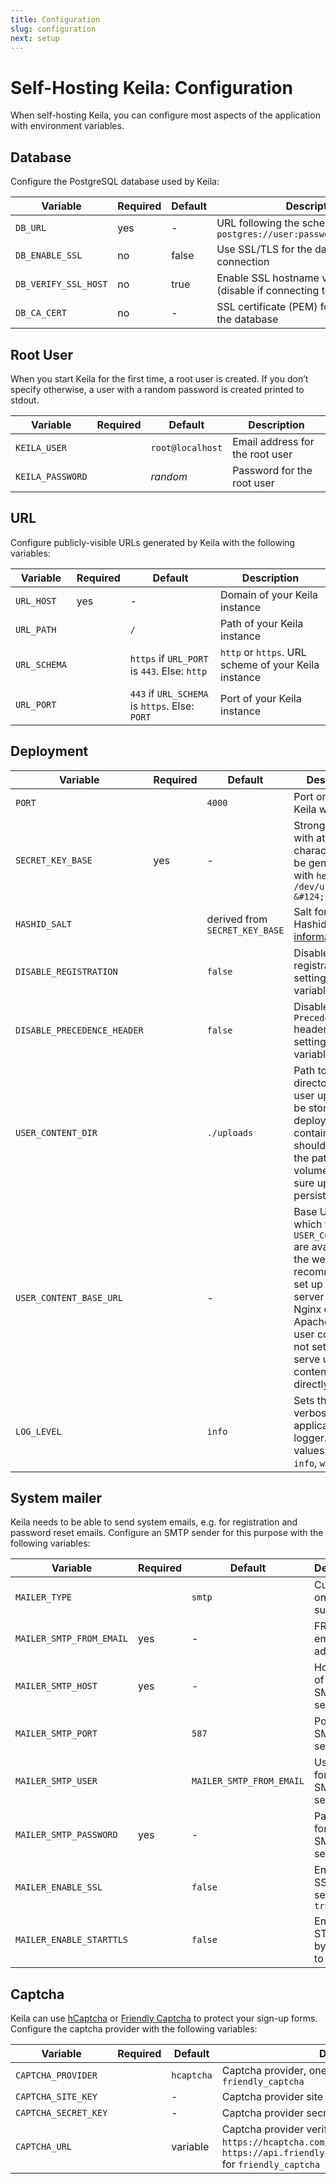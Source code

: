 ```yaml
---
title: Configuration
slug: configuration
next: setup
---
```


# Self-Hosting Keila: Configuration

When self-hosting Keila, you can configure most aspects of the application with
environment variables.

## Database

Configure the PostgreSQL database used by Keila:

| Variable             | Required | Default | Description                                                                |
| -------------------- | -------- | ------- | -------------------------------------------------------------------------- |
| `DB_URL`             | yes      | -       | URL following the schema `postgres://user:password@host/database`          |
| `DB_ENABLE_SSL`      | no       | false   | Use SSL/TLS for the database connection                                    |
| `DB_VERIFY_SSL_HOST` | no       | true    | Enable SSL hostname verification (disable if connecting to an IP directly) |
| `DB_CA_CERT`         | no       | -       | SSL certificate (PEM) for connecting to the database                       |

## Root User

When you start Keila for the first time, a root user is created. If you don’t
specify otherwise, a user with a random password is created printed to
stdout.

| Variable         | Required | Default          | Description                     |
| ---------------- | -------- | ---------------- | ------------------------------- |
| `KEILA_USER`     |          | `root@localhost` | Email address for the root user |
| `KEILA_PASSWORD` |          | _random_         | Password for the root user      |

## URL

Configure publicly-visible URLs generated by Keila with the following variables:

| Variable     | Required | Default                                        | Description                                          |
| ------------ | -------- | -----------------------------------------------| ---------------------------------------------------- |
| `URL_HOST`   | yes      | -                                              | Domain of your Keila instance                        |
| `URL_PATH`   |          | `/`                                            | Path of your Keila instance                          |
| `URL_SCHEMA` |          | `https` if `URL_PORT` is `443`. Else: `http`   | `http` or `https`. URL scheme of your Keila instance |
| `URL_PORT`   |          | `443` if `URL_SCHEMA` is `https`. Else: `PORT` | Port of your Keila instance                          |

## Deployment

| Variable                    | Required | Default                        | Description                                                                                                                                                                                                                    |
| --------------------------- | -------- | ------------------------------ | ------------------------------------------------------------------------------------------------------------------------------------------------------------------------------------------------------------------------------ |
| `PORT`                      |          | `4000`                         | Port on which Keila will listen                                                                                                                                                                                                |
| `SECRET_KEY_BASE`           | yes      | -                              | Strong secret with at least 64 characters. Can be generated with `head -c 48 /dev/urandom &#124; base64`                                                                                                                       |
| `HASHID_SALT`               |          | derived from `SECRET_KEY_BASE` | Salt for creating Hashids. [More information](https://hashids.org/)                                                                                                                                                            |
| `DISABLE_REGISTRATION`      |          | `false`                        | Disable user registration by setting this variable to `true`                                                                                                                                                                   |
| `DISABLE_PRECEDENCE_HEADER` |          | `false`                        | Disable the `Precedence: Bulk` header by settings this variable to `true`                                                                                                                                                      |
| `USER_CONTENT_DIR`          |          | `./uploads`                    | Path to a directory where user uploads will be stored. When deploying using containers, this should point to the path of a volume to make sure uploads are persisted.                                                          |
| `USER_CONTENT_BASE_URL`     |          | -                              | Base URL at which files in `USER_CONTENT_DIR` are available on the web. It’s recommended to set up a separate server (such as Nginx or Apache) to serve user content. If not set, Keila wil serve user content files directly. |
| `LOG_LEVEL`                 |          | `info`                         | Sets the verbosity of the application logger. Possible values: `debug`, `info`, `warning`                                                                                                                                      |

## System mailer

Keila needs to be able to send system emails, e.g. for registration and password
reset emails. Configure an SMTP sender for this purpose with the following
variables:

| Variable                 | Required | Default                  | Description                          |
| ------------------------ | -------- | ------------------------ | ------------------------------------ |
| `MAILER_TYPE`            |          | `smtp`                   | Currently only `smtp` is supported   |
| `MAILER_SMTP_FROM_EMAIL` | yes      | -                        | FROM email address                   |
| `MAILER_SMTP_HOST`       | yes      | -                        | Hostname of the SMTP server          |
| `MAILER_SMTP_PORT`       |          | `587`                    | Port of the SMTP server              |
| `MAILER_SMTP_USER`       |          | `MAILER_SMTP_FROM_EMAIL` | Username for the SMTP server         |
| `MAILER_SMTP_PASSWORD`   | yes      | -                        | Password for the SMTP server         |
| `MAILER_ENABLE_SSL`      |          | `false`                  | Enable SSL/TLS by setting to `true`  |
| `MAILER_ENABLE_STARTTLS` |          | `false`                  | Enable STARTTLS by setting to `true` |

## Captcha

Keila can use [hCaptcha](https://www.hcaptcha.com/) or [Friendly Captcha](https://friendlycaptcha.com/) to protect your
sign-up forms. Configure the captcha provider with the following variables:

| Variable             | Required | Default    | Description                                                                                                                                                                    |
| -------------------- | -------- | ---------- | ------------------------------------------------------------------------------------------------------------------------------------------------------------------------------ |
| `CAPTCHA_PROVIDER`   |          | `hcaptcha` | Captcha provider, one of `hcaptcha` or `friendly_captcha`                                                                                                                      |
| `CAPTCHA_SITE_KEY`   |          | -          | Captcha provider site key                                                                                                                                                      |
| `CAPTCHA_SECRET_KEY` |          | -          | Captcha provider secret key                                                                                                                                                    |
| `CAPTCHA_URL`        |          | variable   | Captcha provider verification URL, defaults to `https://hcaptcha.com/siteverify` for `hcaptcha` and `https://api.friendlycaptcha.com/api/v1/siteverify` for `friendly_captcha` |
